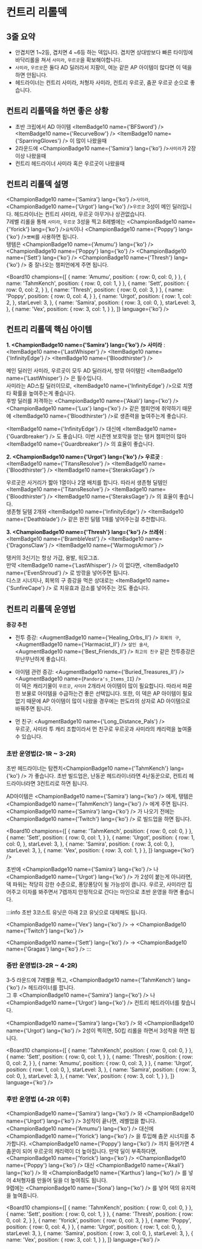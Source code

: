 # 컨트리 리롤덱

## 3줄 요약
- 안겹치면 1~2등, 겹치면 4 ~6등 하는 덱입니다. 겹치면 상대방보다 빠른 타이밍에 바닥리롤을 쳐서 `사미라`, `우르곳`을 확보해야합니다.
- `사미라`, `우르곳`은 둘다 AD 딜러라서 지팡이, 여눈 같은 AP 아이템이 많다면 이 덱을 하면 안됩니다.
- 헤드라이너는 컨트리 사미라, 처형자 사미라, 컨트리 우르곳, 춤꾼 우르곳 순으로 좋습니다.

<Gap />

## 컨트리 리롤덱을 하면 좋은 상황

- 초반 크립에서 AD 아이템  <ItemBadge10 name={'BFSword'} /> <ItemBadge10 name={'RecurveBow'} /> <ItemBadge10 name={'SparringGloves'} /> 이 많이 나왔을때
- 2라운드에 <ChampionBadge10 name={'Samira'} lang={'ko'} />`사미라`가 2장 이상 나왔을때
- 컨트리 헤드라이너 사미라 혹은 우르곳이 나왔을때


## 컨트리 리롤덱 설명

<ChampionBadge10 name={'Samira'} lang={'ko'} />`사미라`, <ChampionBadge10 name={'Urgot'} lang={'ko'} />`우르곳` 3성이 메인 딜러입니다.
헤드라이너는 컨트리 사미라, 우르곳 아무거나 상관없습니다. <br /> 7레벨 리롤을 통해 `사미라`, `우르곳` 3성을 찍고 8레벨에는 <ChampionBadge10 name={'Yorick'} lang={'ko'} />`요릭`이나 <ChampionBadge10 name={'Poppy'} lang={'ko'} />`뽀삐`를 사용하면 됩니다. <br />
탱템은 <ChampionBadge10 name={'Amumu'} lang={'ko'} /> <ChampionBadge10 name={'Poppy'} lang={'ko'} /> <ChampionBadge10 name={'Sett'} lang={'ko'} /> <ChampionBadge10 name={'Thresh'} lang={'ko'} /> 중 잘나오는 챔피언에게 주면 됩니다.

<Board10 champions={[
  {
    name: 'Amumu',
    position: {
      row: 0,
      col: 0,
    }
  },
  {
    name: 'TahmKench',
    position: {
      row: 0,
      col: 1,
    }
  },
  {
    name: 'Sett',
    position: {
      row: 0,
      col: 2,
    }
  },
  {
    name: 'Thresh',
    position: {
      row: 0,
      col: 3,
    }
  },
  {
    name: 'Poppy',
    position: {
      row: 0,
      col: 4,
    }
  },
  {
    name: 'Urgot',
    position: {
      row: 1,
      col: 2,
    },
    starLevel: 3,
  },
  {
    name: 'Samira',
    position: {
      row: 3,
      col: 0,
    },
    starLevel: 3,
  },
  {
    name: 'Vex',
    position: {
      row: 3,
      col: 1,
    }
  },
]} language={'ko'} />

## 컨트리 리롤덱 핵심 아이템

**1. <ChampionBadge10 name={'Samira'} lang={'ko'} /> 사미라** : <ItemBadge10 name={'LastWhisper'} /> <ItemBadge10 name={'InfinityEdge'} /> <ItemBadge10 name={'Bloodthirster'} />

메인 딜러인 사미라, 우르곳이 모두 AD 딜러라서, 방깎 아이템인 <ItemBadge10 name={'LastWhisper'} /> 은 필수입니다. <br />
사미라는 AD스킬 딜러이므로, <ItemBadge10 name={'InfinityEdge'} />으로 치명타 확률을 높여주는게 좋습니다. <br />
후방 딜러를 저격하는 <ChampionBadge10 name={'Akali'} lang={'ko'} /> <ChampionBadge10 name={'Lux'} lang={'ko'} /> 같은 챔피언에 취약하기 때문에 <ItemBadge10 name={'Bloodthirster'} />로 생존력을 높여주는게 좋습니다.

<ItemBadge10 name={'InfinityEdge'} /> 대신에 <ItemBadge10 name={'Guardbreaker'} /> 도 좋습니다. 이번 시즌엔 보호막을 얻는 탱커 챔피언이 많아 <ItemBadge10 name={'Guardbreaker'} /> 의 효율이 좋습니다.

**2. <ChampionBadge10 name={'Urgot'} lang={'ko'} /> 우르곳** : <ItemBadge10 name={'TitansResolve'} /> <ItemBadge10 name={'Bloodthirster'} /> <ItemBadge10 name={'SteraksGage'} />

우르곳은 사거리가 짧아 1열이나 2열 배치를 합니다. 따라서 생존형 딜템인 <ItemBadge10 name={'TitansResolve'} /> <ItemBadge10 name={'Bloodthirster'} /> <ItemBadge10 name={'SteraksGage'} /> 의 효율이 좋습니다. <br/>
생존형 딜템 2개와 <ItemBadge10 name={'InfinityEdge'} /> <ItemBadge10 name={'Deathblade'} /> 같은 완전 딜템 1개를 넣어주는걸 추천합니다.

**3. <ChampionBadge10 name={'Thresh'} lang={'ko'} /> 쓰레쉬** : <ItemBadge10 name={'BrambleVest'} /> <ItemBadge10 name={'DragonsClaw'} /> <ItemBadge10 name={'WarmogsArmor'} />

탱커의 3신기는 항상 가갑, 용발, 워모그죠. <br/>
만약 <ItemBadge10 name={'LastWhisper'} /> 이 없다면, <ItemBadge10 name={'EvenShroud'} /> 로 방깎을 넣어주면 됩니다. <br />
디스코 시너지나, 회복의 구 증강을 먹은 상대로는 <ItemBadge10 name={'SunfireCape'} /> 로 치유효과 감소를 넣어주는 것도 좋습니다.

## 컨트리 리롤덱 운영법

**증강 추천**

- 전투 증강: <AugmentBadge10 name={'Healing_Orbs_II'} /> `회복의 구`, <AugmentBadge10 name={'Harmacist_II'} /> `살인 술사`, <AugmentBadge10 name={'Best_Friends_II'} /> `최고의 친구` 같은 전투증강은 무난무난하게 좋습니다. <br />

- 아이템 관련 증강: <AugmentBadge10 name={'Buried_Treasures_II'} /> <AugmentBadge10 name={`Pandora's_Items_II`} /> <br />
  이 덱은 캐리기물이 `우르곳`, `사미라` 2개라서 아이템이 많이 필요합니다. 따라서 파묻힌 보물로 아이템을 수급하는건 좋은 선택입니다. 또한, 이 덱은 AP 아이템이 필요 없기 때문에 AP 아이템이 많이 나왔을 경우에는 판도라의 상자로 AD 아이템으로 바꿔주면 됩니다. <br />

- 먼 친구: <AugmentBadge10 name={'Long_Distance_Pals'} /> <br />
우르곳, 사미라 투 캐리 조합이라서 먼 친구로 우르곳과 사미라의 캐리력을 높여줄 수 있습니다.

### 초반 운영법(2-1R ~ 3-2R)

초반 헤드라이너는 탐켄치<ChampionBadge10 name={'TahmKench'} lang={'ko'} /> 가 좋습니다.
초반 빌드업은, 난동꾼 헤드라이너라면 4난동꾼으로, 컨트리 헤드라이너라면 3컨트리로 하면 됩니다.

AD아이템은 <ChampionBadge10 name={'Samira'} lang={'ko'} /> 에게, 탱템은 <ChampionBadge10 name={'TahmKench'} lang={'ko'} /> 에게 주면 됩니다. <br />
<ChampionBadge10 name={'Samira'} lang={'ko'} /> 가 나오기 전에는 <ChampionBadge10 name={'Twitch'} lang={'ko'} /> 로 빌드업을 하면 됩니다.

<Board10 champions={[
  {
    name: 'TahmKench',
    position: {
      row: 0,
      col: 0,
    }
  },
  {
    name: 'Sett',
    position: {
      row: 0,
      col: 1,
    }
  },
  {
    name: 'Urgot',
    position: {
      row: 1,
      col: 0,
    },
    starLevel: 3,
  },
  {
    name: 'Samira',
    position: {
      row: 3,
      col: 0,
    },
    starLevel: 3,
  },
  {
    name: 'Vex',
    position: {
      row: 3,
      col: 1,
    }
  },
]} language={'ko'} />
<Gap />

초반에 <ChampionBadge10 name={'Samira'} lang={'ko'} /> 나 <ChampionBadge10 name={'Urgot'} lang={'ko'} /> 가 2성이 붙는게 아니라면, 덱 파워는 적당히 강한 수준으로,
퐁당퐁당이 될 가능성이 큽니다. 우르곳, 사미라만 집어주고 이자를 봐주면서 7렙까지 안정적으로 간다는 마인으로 초반 운영을 하면 좋습니다.

:::info
초반 3코스트 유닛은 아래 2코 유닛으로 대체해도 됩니다.

<ChampionBadge10 name={'Vex'} lang={'ko'} /> → <ChampionBadge10 name={'Twitch'} lang={'ko'} />

<ChampionBadge10 name={'Sett'} lang={'ko'} /> →  <ChampionBadge10 name={'Gragas'} lang={'ko'} />
:::

### 중반 운영법(3-2R ~ 4-2R)

3-5 라운드에 7레벨을 찍고, <ChampionBadge10 name={'TahmKench'} lang={'ko'} /> 헤드라이너를 팝니다. <br />
그 후 <ChampionBadge10 name={'Samira'} lang={'ko'} /> 나 <ChampionBadge10 name={'Urgot'} lang={'ko'} /> 컨트리 헤드라이너를 찾습니다.

<ChampionBadge10 name={'Samira'} lang={'ko'} /> 와 <ChampionBadge10 name={'Urgot'} lang={'ko'} /> 2성이 찍히면, 50킵 리롤을 하면서 3성작을 하면 됩니다.

<Board10 champions={[
  {
    name: 'TahmKench',
    position: {
      row: 0,
      col: 0,
    }
  },
  {
    name: 'Sett',
    position: {
      row: 0,
      col: 1,
    }
  },
  {
    name: 'Thresh',
    position: {
      row: 0,
      col: 2,
    }
  },
  {
    name: 'Amumu',
    position: {
      row: 0,
      col: 3,
    }
  },
  {
    name: 'Urgot',
    position: {
      row: 1,
      col: 0,
    },
    starLevel: 3,
  },
  {
    name: 'Samira',
    position: {
      row: 3,
      col: 0,
    },
    starLevel: 3,
  },
  {
    name: 'Vex',
    position: {
      row: 3,
      col: 1,
    }
  },
]} language={'ko'} />

### 후반 운영법 (4-2R 이후)

<ChampionBadge10 name={'Samira'} lang={'ko'} /> 와 <ChampionBadge10 name={'Urgot'} lang={'ko'} /> 3성작이 끝나면, 레벨업을 합니다.
<ChampionBadge10 name={'Amumu'} lang={'ko'} /> 대신에 <ChampionBadge10 name={'Yorick'} lang={'ko'} /> 을 투입해 춤꾼 시너지를 추가합니다. <ChampionBadge10 name={'Poppy'} lang={'ko'} /> 까지 들어가면
4춤꾼이 되어 우르곳의 캐리력이 더 높아집니다. 만약 딜이 부족하다면, <ChampionBadge10 name={'Yorick'} lang={'ko'} /> <ChampionBadge10 name={'Poppy'} lang={'ko'} />  대신 <ChampionBadge10 name={'Akali'} lang={'ko'} /> 와 <ChampionBadge10 name={'Karthus'} lang={'ko'} /> 를 넣어 4처형자를 만들어 딜을 더 높여줘도 됩니다. <br />
9렙에는 <ChampionBadge10 name={'Sona'} lang={'ko'} /> 를 넣어 덱의 유지력을 높여줍니다.

<Board10 champions={[
  {
    name: 'TahmKench',
    position: {
      row: 0,
      col: 0,
    }
  },
  {
    name: 'Sett',
    position: {
      row: 0,
      col: 1,
    }
  },
  {
    name: 'Thresh',
    position: {
      row: 0,
      col: 2,
    }
  },
  {
    name: 'Yorick',
    position: {
      row: 0,
      col: 3,
    }
  },
  {
    name: 'Poppy',
    position: {
      row: 0,
      col: 4,
    }
  },
  {
    name: 'Urgot',
    position: {
      row: 1,
      col: 0,
    },
    starLevel: 3,
  },
  {
    name: 'Samira',
    position: {
      row: 3,
      col: 0,
    },
    starLevel: 3,
  },
  {
    name: 'Vex',
    position: {
      row: 3,
      col: 1,
    }
  },
]} language={'ko'} />




